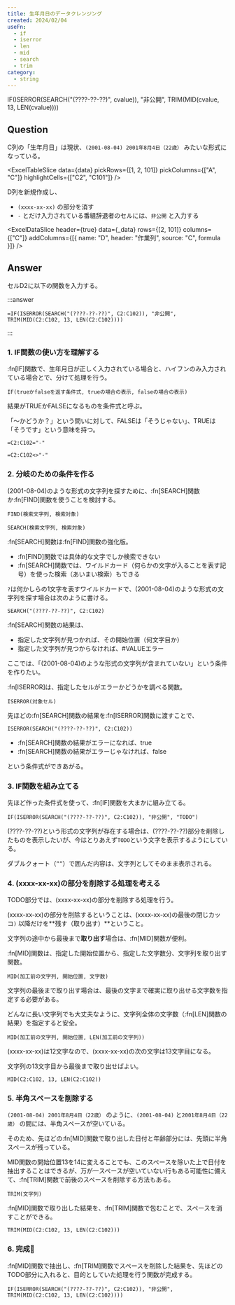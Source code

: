 ```yaml
---
title: 生年月日のデータクレンジング
created: 2024/02/04
useFn:
  - if
  - iserror
  - len
  - mid
  - search
  - trim
category:
  - string
---
```



  IF(ISERROR(SEARCH("(????-??-??)", cvalue)), "非公開", TRIM(MID(cvalue, 13, LEN(cvalue))))

## Question

C列の「生年月日」は現状、`(2001-08-04) 2001年8月4日（22歳）` みたいな形式になっている。

<ExcelTableSlice
  data={data}
  pickRows={[1, 2, 101]}
  pickColumns={["A", "C"]}
  highlightCells={["C2", "C101"]}
/>

D列を新規作成し、

- `(xxxx-xx-xx)` の部分を消す
- `-` とだけ入力されている番組辞退者のセルには、`非公開` と入力する

<ExcelDataSlice
  header={true}
  data={_data}
  rows={[2, 101]}
  columns={["C"]}
  addColumns={[{ name: "D", header: "作業列", source: "C", formula }]}
/>

## Answer

セルD2に以下の関数を入力する。

:::answer

```
=IF(ISERROR(SEARCH("(????-??-??)", C2:C102)), "非公開", TRIM(MID(C2:C102, 13, LEN(C2:C102))))
```

:::

### 1. IF関数の使い方を理解する

:fn[IF]関数で、生年月日が正しく入力されている場合と、ハイフンのみ入力されている場合とで、分けて処理を行う。

```
IF(trueかfalseを返す条件式, trueの場合の表示, falseの場合の表示)
```

結果がTRUEかFALSEになるものを条件式と呼ぶ。

「〜かどうか？」という問いに対して、FALSEは「そうじゃない」、TRUEは「そうです」という意味を持つ。

```
=C2:C102="-"
```

```
=C2:C102<>"-"
```

### 2. 分岐のための条件を作る

(2001-08-04)のような形式の文字列を探すために、:fn[SEARCH]関数か:fn[FIND]関数を使うことを検討する。

```
FIND(検索文字列, 検索対象)
```

```
SEARCH(検索文字列, 検索対象)
```

:fn[SEARCH]関数は:fn[FIND]関数の強化版。

- :fn[FIND]関数では具体的な文字でしか検索できない
- :fn[SEARCH]関数では、ワイルドカード（何らかの文字が入ることを表す記号）を使った検索（あいまい検索）もできる

`?`は何かしらの1文字を表すワイルドカードで、(2001-08-04)のような形式の文字列を探す場合は次のように書ける。

```
SEARCH("(????-??-??)", C2:C102)
```

:fn[SEARCH]関数の結果は、

- 指定した文字列が見つかれば、その開始位置（何文字目か）
- 指定した文字列が見つからなければ、#VALUEエラー

ここでは、「(2001-08-04)のような形式の文字列が含まれていない」という条件を作りたい。

:fn[ISERROR]は、指定したセルがエラーかどうかを調べる関数。

```
ISERROR(対象セル)
```

先ほどの:fn[SEARCH]関数の結果を:fn[ISERROR]関数に渡すことで、

```
ISERROR(SEARCH("(????-??-??)", C2:C102))
```

- :fn[SEARCH]関数の結果がエラーになれば、true
- :fn[SEARCH]関数の結果がエラーじゃなければ、false

という条件式ができあがる。

### 3. IF関数を組み立てる

先ほど作った条件式を使って、:fn[IF]関数を大まかに組み立てる。

```
IF(ISERROR(SEARCH("(????-??-??)", C2:C102)), "非公開", "TODO")
```

(????-??-??)という形式の文字列が存在する場合は、(????-??-??)部分を削除したものを表示したいが、今はとりあえず`TODO`という文字を表示するようにしている。

ダブルクォート（`””`）で囲んだ内容は、文字列としてそのまま表示される。

### 4. (xxxx-xx-xx)の部分を削除する処理を考える

TODO部分では、(xxxx-xx-xx)の部分を削除する処理を行う。

(xxxx-xx-xx)の部分を削除するということは、(xxxx-xx-xx)の最後の閉じカッコ`)` 以降だけを**残す（取り出す）**ということ。

文字列の途中から最後まで**取り出す**場合は、:fn[MID]関数が便利。

:fn[MID]関数は、指定した開始位置から、指定した文字数分、文字列を取り出す関数。

```
MID(加工前の文字列, 開始位置, 文字数)
```

文字列の最後まで取り出す場合は、最後の文字まで確実に取り出せる文字数を指定する必要がある。

どんなに長い文字列でも大丈夫なように、文字列全体の文字数（:fn[LEN]関数の結果）を指定すると安全。

```
MID(加工前の文字列, 開始位置, LEN(加工前の文字列))
```

(xxxx-xx-xx)は12文字なので、(xxxx-xx-xx)の次の文字は13文字目になる。

文字列の13文字目から最後まで取り出せばよい。

```
MID(C2:C102, 13, LEN(C2:C102))
```

### 5. 半角スペースを削除する

`(2001-08-04) 2001年8月4日（22歳）` のように、`(2001-08-04)` と`2001年8月4日（22歳）` の間には、半角スペースが空いている。

そのため、先ほどの:fn[MID]関数で取り出した日付と年齢部分には、先頭に半角スペースが残っている。

MID関数の開始位置13を14に変えることでも、このスペースを除いた上で日付を抽出することはできるが、万が一スペースが空いていない行もある可能性に備えて、:fn[TRIM]関数で前後のスペースを削除する方法もある。

```
TRIM(文字列)
```

:fn[MID]関数で取り出した結果を、:fn[TRIM]関数で包むことで、スペースを消すことができる。

```
TRIM(MID(C2:C102, 13, LEN(C2:C102)))
```

### 6. 完成🎉

:fn[MID]関数で抽出し、:fn[TRIM]関数でスペースを削除した結果を、先ほどのTODO部分に入れると、目的としていた処理を行う関数が完成する。

```
IF(ISERROR(SEARCH("(????-??-??)", C2:C102)), "非公開", TRIM(MID(C2:C102, 13, LEN(C2:C102))))
```
